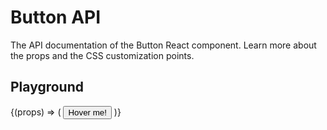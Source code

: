 
<Meta title="Components/Tooltip" />

# Button API

The API documentation of the Button React component. Learn more about the props and the CSS customization points.

## Playground

<Canvas>
  <Story
    name="Tooltip"
    args={{
      disabled: false,
      direction: 'up',
    }}
    argTypes={{
      disabled: {
        control: 'boolean',
      },
      direction: {
        options: [
          'up',
          'down',
          'left',
          'right',
          'up-left',
          'up-right',
          'down-left',
          'down-right',
        ],
        control: { type: 'select' },
      },
    }}
  >
    {(props) => (
      <Button
        aria-label="Whats up!"
        data-balloon-pos={props.direction}
        id="switch-playground"
        {...props}
      >
        Hover me!
      </Button>
    )}
  </Story>
</Canvas>
